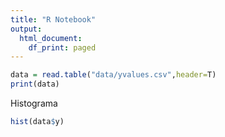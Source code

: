 ```yaml
---
title: "R Notebook"
output:
  html_document:
    df_print: paged
---
```


```r
data = read.table("data/yvalues.csv",header=T)
print(data)
```

Histograma
```r
hist(data$y)
```

